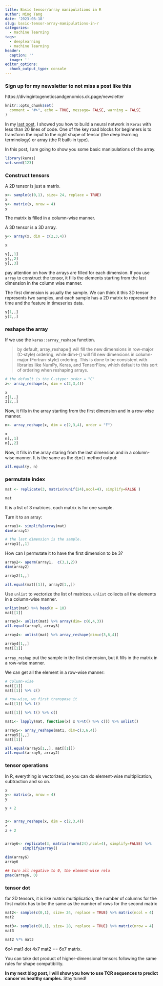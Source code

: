 ```yaml
---
title: Basic tensor/array manipulations in R
author: Ming Tang
date: '2023-03-18'
slug: basic-tensor-array-manipulations-in-r
categories:
  - machine learning
tags:
  - deeplearning
  - machine learning
header:
  caption: ''
  image: ''
editor_options: 
  chunk_output_type: console
---
```


### Sign up for my newsletter to not miss a post like this

https://divingintogeneticsandgenomics.ck.page/newsletter


```r
knitr::opts_chunk$set(
  comment = "#>", echo = TRUE, message= FALSE, warning = FALSE
)
```

In my [last post](https://divingintogeneticsandgenomics.rbind.io/post/deep-learning-with-keras-using-mnst-dataset/), I showed you how to build a neural network in `Keras` with less than 20 lines of code.
One of the key road blocks for beginners is to transform the input to the right shape of tensor (the deep learning terminology) or 
array (the R built-in type).

In this post, I am going to show you some basic manipulations of the array.

```r
library(keras)
set.seed(123)
```


### Construct tensors

A 2D tensor is just a matrix.

```r
x<- sample(c(0,1), size= 24, replace = TRUE)
x
y<- matrix(x, nrow = 4)
y
```
The matrix is filled in a column-wise manner.


A 3D tensor is a 3D array.

```r
y<- array(x, dim = c(2,3,4))
```

```r
x

y[,,1]
y[,,2]
y[,,3]
```

pay attention on how the arrays are filled for each dimension. 
If you use `array` to construct the tensor, it fills the elements starting from the
last dimension in the column wise manner.


The first dimension is usually the sample. We can think it this 3D tensor represents
two samples, and each sample has a 2D matrix to represent the time and the feature in
timeseries data.

```r
y[1,,]
y[2,,]
```


### reshape the array

If we use the `keras::array_reshape` function.

>by default, array_reshape() will fill the new dimensions in row-major (C-style) ordering, while dim<-() will fill new dimensions in column-major (Fortran-style) ordering. This is done to be consistent with libraries like NumPy, Keras, and TensorFlow, which default to this sort of ordering when reshaping arrays.

```r
# the default is the C-stype: order = "C"
z<- array_reshape(x, dim = c(2,3,4))   

x
z[1,,]
z[2,,]

```
Now, it fills in the array starting from the first dimension and in a row-wise manner.

```r
n<- array_reshape(x, dim = c(2,3,4), order = "F") 

x
n[,,1]
n[,,2]

```

Now, it fills in the array staring from the last dimension and in a column-wise manner.
It is the same as the `dim()` method output:

```r
all.equal(y, n)
```


### permutate index 

```r
mat <- replicate(3, matrix(runif(24),ncol=4), simplify=FALSE )

mat
```

It is a list of 3 matrices, each matrix is for one sample.

Turn it to an array:
```r
array1<- simplify2array(mat)
dim(array1)

# the last dimension is the sample.
array1[,,1]
```


How can I permutate it to have the first dimension to be 3?

```r
array2<- aperm(array1,  c(3,1,2))
dim(array2)

array2[1,,]

all.equal(mat[[1]], array2[1,,])
```

Use `unlist` to vectorize the list of matrices. `unlist` collects all the elements
in a column-wise manner.

```r
unlist(mat) %>% head(n = 10)
mat[[1]]

array3<- unlist(mat) %>% array(dim= c(6,4,3))
all.equal(array1, array3)
```


```r
array4<- unlist(mat) %>% array_reshape(dim=c(3,6,4))

array4[1,,]
mat[[1]]
```

`array_reshap` put the sample in the first dimension, but it fills in the matrix in a row-wise manner.

We can get all the  element in a row-wise manner:

```r
# column-wise
mat[[1]]
mat[[1]] %>% c()

# row-wise, we first transpose it 
mat[[1]] %>% t() 

mat[[1]] %>% t() %>% c()
```


```r
mat1<- lapply(mat, function(x) x %>%t() %>% c()) %>% unlist()

array5<- array_reshape(mat1, dim=c(3,6,4))
array5[1,,]
mat[[1]]

all.equal(array5[1,,], mat[[1]])
all.equal(array5, array2)
```

### tensor operations

In R, everything is vectorized, so you can do element-wise multiplication, subtraction and so on.

```r
x
y<- matrix(x, nrow = 4)
y

y + 2


z<- array_reshape(x, dim = c(2,3,4)) 
z
z + 2



```


```r
array6<- replicate(3, matrix(rnorm(24),ncol=4), simplify=FALSE) %>%
        simplify2array()
        
dim(array6)
array6

## turn all negative to 0, the element-wise relu
pmax(array6, 0)

```

### tensor dot

for 2D tensors, it is like matrix multiplication, the number of columns for the first matrix
has to be the same as the number of rows for the second matrix

```r
mat2<- sample(c(0,1), size= 24, replace = TRUE) %>% matrix(ncol = 4)
mat2

mat3<- sample(c(0,1), size= 28, replace = TRUE) %>% matrix(nrow = 4)
mat3

mat2 %*% mat3
```

6x4 mat1 dot 4x7 mat2 == 6x7 matrix.

You can take dot product of higher-dimensional tensors following the same rules for shape compatibility. 


**In my next blog post, I will show you how to use TCR sequences to predict cancer vs healthy samples.** Stay tuned!



